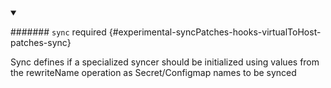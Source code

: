 


<details className="config-field" data-expandable="true" open>
<summary>

####### `sync` <span className="config-field-required" data-required="false">required</span> <span className="config-field-type"></span> <span className="config-field-default"></span> <span className="config-field-enum"></span> {#experimental-syncPatches-hooks-virtualToHost-patches-sync}

Sync defines if a specialized syncer should be initialized using values
from the rewriteName operation as Secret/Configmap names to be synced

</summary>

<PartialSyncreference />


</details>
